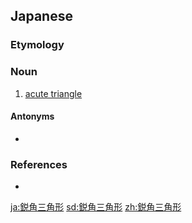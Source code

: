 {{also|銳角三角形|锐角三角形}}
==Japanese==
{{ja-kanjitab|えい|かく|さん|かく|k4=かっ|けい|yomi=o}}

===Etymology===
{{compound|鋭角|三角形|t1=acute angle|t2=triangle|lang=ja}}

===Noun===
{{ja-noun|えいかく さんかっけい|kyu=銳角三角形}}

# [[acute triangle]] {{gloss|triangle all of the angles of which are acute}}

====Antonyms====
* {{ja-r|鈍角三角形|どんかく さんかっけい}}

===References===
* {{R:Kojien}}

[[ja:鋭角三角形]]
[[sd:鋭角三角形]]
[[zh:鋭角三角形]]